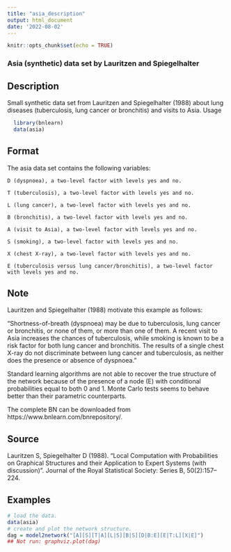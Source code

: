 ```yaml
---
title: "asia_description"
output: html_document
date: '2022-08-02'
---
```


```r
knitr::opts_chunk$set(echo = TRUE)
```

### Asia (synthetic) data set by Lauritzen and Spiegelhalter

## Description

Small synthetic data set from Lauritzen and Spiegelhalter (1988) about lung diseases (tuberculosis, lung cancer or bronchitis) and visits to Asia.
Usage

```r
  library(bnlearn)
  data(asia)
```

## Format

The asia data set contains the following variables:

    D (dyspnoea), a two-level factor with levels yes and no.

    T (tuberculosis), a two-level factor with levels yes and no.

    L (lung cancer), a two-level factor with levels yes and no.

    B (bronchitis), a two-level factor with levels yes and no.

    A (visit to Asia), a two-level factor with levels yes and no.

    S (smoking), a two-level factor with levels yes and no.

    X (chest X-ray), a two-level factor with levels yes and no.

    E (tuberculosis versus lung cancer/bronchitis), a two-level factor with levels yes and no.

## Note

Lauritzen and Spiegelhalter (1988) motivate this example as follows:

“Shortness-of-breath (dyspnoea) may be due to tuberculosis, lung cancer or bronchitis, or none of them, or more than one of them. A recent visit to Asia increases the chances of tuberculosis, while smoking is known to be a risk factor for both lung cancer and bronchitis. The results of a single chest X-ray do not discriminate between lung cancer and tuberculosis, as neither does the presence or absence of dyspnoea.”

Standard learning algorithms are not able to recover the true structure of the network because of the presence of a node (E) with conditional probabilities equal to both 0 and 1. Monte Carlo tests seems to behave better than their parametric counterparts.

The complete BN can be downloaded from https://www.bnlearn.com/bnrepository/.

## Source

Lauritzen S, Spiegelhalter D (1988). "Local Computation with Probabilities on Graphical Structures and their Application to Expert Systems (with discussion)". Journal of the Royal Statistical Society: Series B, 50(2):157–224.

## Examples
```r
# load the data.
data(asia)
# create and plot the network structure.
dag = model2network("[A][S][T|A][L|S][B|S][D|B:E][E|T:L][X|E]")
## Not run: graphviz.plot(dag)
```


